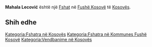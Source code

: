 {{Fshat në Kosovës
 | Emri                = Mahala Lecović
| srp_N_name = Mahala Lecović
| srp_N_FULL_NAME_RO = Mahala Lecović
| srp_N_FULL_NAME_ND_RO = Mahala Lecovic
| srp_N_SORT_NAME_RG = MAHALALECOVIC
| srp_N_FULL_NAME_RG = Mahala Lecović
| srp_N_FULL_NAME_ND_RG = Mahala Lecovic
| srp_V_name = Mahala Lesović
| srp_V_FULL_NAME_RO = Mahala Lesović
| srp_V_FULL_NAME_ND_RO = Mahala Lesovic
| srp_V_SORT_NAME_RG = MAHALALESOVIC
| srp_V_FULL_NAME_RG = Mahala Lesović
| srp_V_FULL_NAME_ND_RG = Mahala Lesovic

 | Emri (Rasa dhanore) = 
 | Figura              = 
 | Shteti              = Kosovo
 | Komuna              = Fushë Kosovë
 | Kodi postar         = 
 | Sipërfaqja          = 

 | Popullsia           = 

 | Regj. i popullsisë  = 
 | Dend. e popullsisë  = 
 | Faqja zyrtare       = 
 <!--- Koordinatat ----> 
 | Gjerësia            = 42.693889
 | Gjatësia            = 21.587778
 | Lartësia            = 
}}
'''Mahala Lecović''' është një [[Fshat]] në [[Fushë Kosovë]] të [[Kosovës]].

<!-- == Gjeografia == -->
<!-- == Historia == -->
<!-- == Demografia == -->
== Shih edhe ==
{{Komuna Fushë Kosovë}}
{{Kosovo-Administrata-Cung}}

[[Kategoria:Fshatra në Kosovës]]
[[Kategoria:Fshatra në Kommunes Fushë Kosovë]]
[[Kategoria:Vendbanime në Kosovës]]